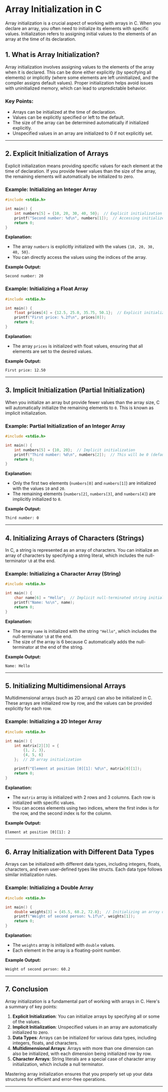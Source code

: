 

# Array Initialization in C

Array initialization is a crucial aspect of working with arrays in C. When you declare an array, you often need to initialize its elements with specific values. Initialization refers to assigning initial values to the elements of an array at the time of its declaration.

## 1. What is Array Initialization?

Array initialization involves assigning values to the elements of the array when it is declared. This can be done either explicitly (by specifying all elements) or implicitly (where some elements are left uninitialized, and the compiler assigns default values). Proper initialization helps avoid issues with uninitialized memory, which can lead to unpredictable behavior.

### Key Points:
- Arrays can be initialized at the time of declaration.
- Values can be explicitly specified or left to the default.
- The size of the array can be determined automatically if initialized explicitly.
- Unspecified values in an array are initialized to 0 if not explicitly set.

---

## 2. Explicit Initialization of Arrays

Explicit initialization means providing specific values for each element at the time of declaration. If you provide fewer values than the size of the array, the remaining elements will automatically be initialized to zero.

### Example: Initializing an Integer Array

```c
#include <stdio.h>

int main() {
    int numbers[5] = {10, 20, 30, 40, 50};  // Explicit initialization
    printf("Second number: %d\n", numbers[1]);  // Accessing initialized element
    return 0;
}
```

**Explanation:**
- The array `numbers` is explicitly initialized with the values `{10, 20, 30, 40, 50}`.
- You can directly access the values using the indices of the array.

**Example Output:**

```
Second number: 20
```

### Example: Initializing a Float Array

```c
#include <stdio.h>

int main() {
    float prices[4] = {12.5, 25.0, 35.75, 50.1};  // Explicit initialization for float
    printf("First price: %.2f\n", prices[0]);
    return 0;
}
```

**Explanation:**
- The array `prices` is initialized with float values, ensuring that all elements are set to the desired values.

**Example Output:**

```
First price: 12.50
```

---

## 3. Implicit Initialization (Partial Initialization)

When you initialize an array but provide fewer values than the array size, C will automatically initialize the remaining elements to `0`. This is known as implicit initialization.

### Example: Partial Initialization of an Integer Array

```c
#include <stdio.h>

int main() {
    int numbers[5] = {10, 20};  // Implicit initialization
    printf("Third number: %d\n", numbers[2]);  // This will be 0 (default value)
    return 0;
}
```

**Explanation:**
- Only the first two elements (`numbers[0]` and `numbers[1]`) are initialized with the values `10` and `20`.
- The remaining elements (`numbers[2]`, `numbers[3]`, and `numbers[4]`) are implicitly initialized to `0`.

**Example Output:**

```
Third number: 0
```

---

## 4. Initializing Arrays of Characters (Strings)

In C, a string is represented as an array of characters. You can initialize an array of characters by specifying a string literal, which includes the null-terminator `\0` at the end.

### Example: Initializing a Character Array (String)

```c
#include <stdio.h>

int main() {
    char name[6] = "Hello";  // Implicit null-terminated string initialization
    printf("Name: %s\n", name);
    return 0;
}
```

**Explanation:**
- The array `name` is initialized with the string `"Hello"`, which includes the null-terminator `\0` at the end.
- The size of the array is 6 because C automatically adds the null-terminator at the end of the string.

**Example Output:**

```
Name: Hello
```

---

## 5. Initializing Multidimensional Arrays

Multidimensional arrays (such as 2D arrays) can also be initialized in C. These arrays are initialized row by row, and the values can be provided explicitly for each row.

### Example: Initializing a 2D Integer Array

```c
#include <stdio.h>

int main() {
    int matrix[2][3] = {
        {1, 2, 3},
        {4, 5, 6}
    };  // 2D array initialization

    printf("Element at position [0][1]: %d\n", matrix[0][1]);
    return 0;
}
```

**Explanation:**
- The `matrix` array is initialized with 2 rows and 3 columns. Each row is initialized with specific values.
- You can access elements using two indices, where the first index is for the row, and the second index is for the column.

**Example Output:**

```
Element at position [0][1]: 2
```

---

## 6. Array Initialization with Different Data Types

Arrays can be initialized with different data types, including integers, floats, characters, and even user-defined types like structs. Each data type follows similar initialization rules.

### Example: Initializing a Double Array

```c
#include <stdio.h>

int main() {
    double weights[3] = {45.5, 60.2, 72.8};  // Initializing an array of doubles
    printf("Weight of second person: %.1f\n", weights[1]);
    return 0;
}
```

**Explanation:**
- The `weights` array is initialized with `double` values.
- Each element in the array is a floating-point number.

**Example Output:**

```
Weight of second person: 60.2
```

---

## 7. Conclusion

Array initialization is a fundamental part of working with arrays in C. Here's a summary of key points:

1. **Explicit Initialization**: You can initialize arrays by specifying all or some of the values.
2. **Implicit Initialization**: Unspecified values in an array are automatically initialized to zero.
3. **Data Types**: Arrays can be initialized for various data types, including integers, floats, and characters.
4. **Multidimensional Arrays**: Arrays with more than one dimension can also be initialized, with each dimension being initialized row by row.
5. **Character Arrays**: String literals are a special case of character array initialization, which include a null terminator.

Mastering array initialization ensures that you properly set up your data structures for efficient and error-free operations.

---
